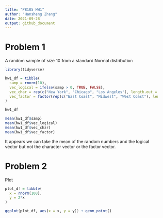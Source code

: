 ```yaml
---
title: "P8105 HW1"
author: "Hansheng Zhang"
date: 2021-09-28
output: github_document
---
```


# Problem 1

A random sample of size 10 from a standard Normal distribution

```r
library(tidyverse)

hw1_df = tibble(
  samp = rnorm(10),
  vec_logical = ifelse(samp > 0, TRUE, FALSE),
  vec_char = rep(c("New York", "Chicago", "Los Angeles"), length.out = 10),
  vec_factor = factor(rep(c("East Coast", "Midwest", "West Coast"), length.out = 10))
)

hw1_df

mean(hw1_df$samp)
mean(hw1_df$vec_logical)
mean(hw1_df$vec_char)
mean(hw1_df$vec_factor)
```

It appears we can take the mean of the random numbers and the logical vector but not the character vector or the factor vector.

# Problem 2

Plot
```r
plot_df = tibble(
  x = rnorm(100),
  y = 2*x
)

ggplot(plot_df, aes(x = x, y = y)) + geom_point()
```
